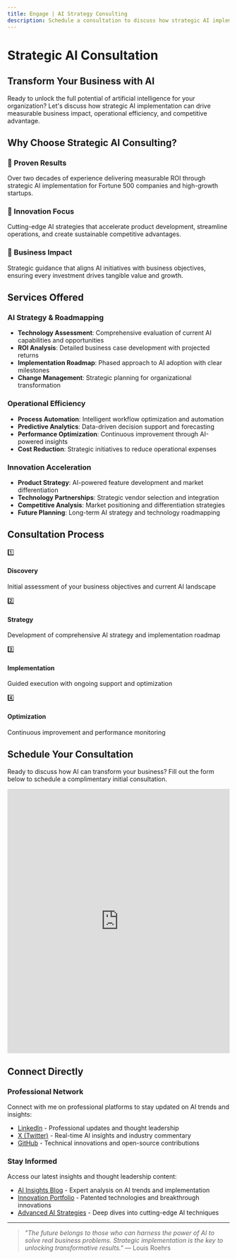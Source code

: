 ```yaml
---
title: Engage | AI Strategy Consulting
description: Schedule a consultation to discuss how strategic AI implementation can transform your business. Expert guidance for enterprise innovation and competitive advantage.
---
```


# Strategic AI Consultation

## Transform Your Business with AI

Ready to unlock the full potential of artificial intelligence for your organization? Let's discuss how strategic AI implementation can drive measurable business impact, operational efficiency, and competitive advantage.

## Why Choose Strategic AI Consulting?

<div className="row" style={{marginTop: '2rem', marginBottom: '3rem'}}>
  <div className="col col--4">
    <div className="card shadow-lg rounded-lg" style={{height: '100%', padding: '1.5rem'}}>
      <h3 style={{color: 'var(--ifm-color-primary)', marginBottom: '1rem'}}>🎯 Proven Results</h3>
      <p>Over two decades of experience delivering measurable ROI through strategic AI implementation for Fortune 500 companies and high-growth startups.</p>
    </div>
  </div>
  <div className="col col--4">
    <div className="card shadow-lg rounded-lg" style={{height: '100%', padding: '1.5rem'}}>
      <h3 style={{color: 'var(--ifm-color-primary)', marginBottom: '1rem'}}>🚀 Innovation Focus</h3>
      <p>Cutting-edge AI strategies that accelerate product development, streamline operations, and create sustainable competitive advantages.</p>
    </div>
  </div>
  <div className="col col--4">
    <div className="card shadow-lg rounded-lg" style={{height: '100%', padding: '1.5rem'}}>
      <h3 style={{color: 'var(--ifm-color-primary)', marginBottom: '1rem'}}>💼 Business Impact</h3>
      <p>Strategic guidance that aligns AI initiatives with business objectives, ensuring every investment drives tangible value and growth.</p>
    </div>
  </div>
</div>

## Services Offered

### AI Strategy & Roadmapping
- **Technology Assessment**: Comprehensive evaluation of current AI capabilities and opportunities
- **ROI Analysis**: Detailed business case development with projected returns
- **Implementation Roadmap**: Phased approach to AI adoption with clear milestones
- **Change Management**: Strategic planning for organizational transformation

### Operational Efficiency
- **Process Automation**: Intelligent workflow optimization and automation
- **Predictive Analytics**: Data-driven decision support and forecasting
- **Performance Optimization**: Continuous improvement through AI-powered insights
- **Cost Reduction**: Strategic initiatives to reduce operational expenses

### Innovation Acceleration
- **Product Strategy**: AI-powered feature development and market differentiation
- **Technology Partnerships**: Strategic vendor selection and integration
- **Competitive Analysis**: Market positioning and differentiation strategies
- **Future Planning**: Long-term AI strategy and technology roadmapping

## Consultation Process

<div className="row" style={{marginTop: '2rem', marginBottom: '3rem'}}>
  <div className="col col--3">
    <div style={{textAlign: 'center', padding: '1rem'}}>
      <div style={{fontSize: '2rem', marginBottom: '0.5rem'}}>1️⃣</div>
      <h4>Discovery</h4>
      <p style={{fontSize: '0.9rem'}}>Initial assessment of your business objectives and current AI landscape</p>
    </div>
  </div>
  <div className="col col--3">
    <div style={{textAlign: 'center', padding: '1rem'}}>
      <div style={{fontSize: '2rem', marginBottom: '0.5rem'}}>2️⃣</div>
      <h4>Strategy</h4>
      <p style={{fontSize: '0.9rem'}}>Development of comprehensive AI strategy and implementation roadmap</p>
    </div>
  </div>
  <div className="col col--3">
    <div style={{textAlign: 'center', padding: '1rem'}}>
      <div style={{fontSize: '2rem', marginBottom: '0.5rem'}}>3️⃣</div>
      <h4>Implementation</h4>
      <p style={{fontSize: '0.9rem'}}>Guided execution with ongoing support and optimization</p>
    </div>
  </div>
  <div className="col col--3">
    <div style={{textAlign: 'center', padding: '1rem'}}>
      <div style={{fontSize: '2rem', marginBottom: '0.5rem'}}>4️⃣</div>
      <h4>Optimization</h4>
      <p style={{fontSize: '0.9rem'}}>Continuous improvement and performance monitoring</p>
    </div>
  </div>
</div>

## Schedule Your Consultation

Ready to discuss how AI can transform your business? Fill out the form below to schedule a complimentary initial consultation.

<div style={{marginTop: '3rem', marginBottom: '3rem'}}>
  <iframe 
    src="https://docs.google.com/forms/d/e/1FAIpQLScAdtR7kWMoKRjqEbubXLVH5Vh6aA_7SITKTdNnjsJ5kW_QNg/viewform?embedded=true" 
    width="100%" 
    height="600" 
    frameBorder="0" 
    marginHeight="0" 
    marginWidth="0"
    style={{borderRadius: 'var(--ifm-border-radius-lg)', boxShadow: 'var(--ifm-global-shadow-md)'}}
  >
    Loading…
  </iframe>
</div>

## Connect Directly

<div className="row" style={{marginTop: '2rem'}}>
  <div className="col col--6">
    <h3>Professional Network</h3>
    <p>Connect with me on professional platforms to stay updated on AI trends and insights:</p>
    <ul>
      <li><a href="https://www.linkedin.com/in/louisroehrs" target="_blank" rel="noopener">LinkedIn</a> - Professional updates and thought leadership</li>
      <li><a href="https://x.com/louisroehrs" target="_blank" rel="noopener">X (Twitter)</a> - Real-time AI insights and industry commentary</li>
      <li><a href="https://github.com/louisroehrs" target="_blank" rel="noopener">GitHub</a> - Technical innovations and open-source contributions</li>
    </ul>
  </div>
  <div className="col col--6">
    <h3>Stay Informed</h3>
    <p>Access our latest insights and thought leadership content:</p>
    <ul>
      <li><a href="/blog">AI Insights Blog</a> - Expert analysis on AI trends and implementation</li>
      <li><a href="/patents">Innovation Portfolio</a> - Patented technologies and breakthrough innovations</li>
      <li><a href="/blog/advanced-prompt-engineering-strategies">Advanced AI Strategies</a> - Deep dives into cutting-edge AI techniques</li>
    </ul>
  </div>
</div>

---

> *"The future belongs to those who can harness the power of AI to solve real business problems. Strategic implementation is the key to unlocking transformative results."* — Louis Roehrs


